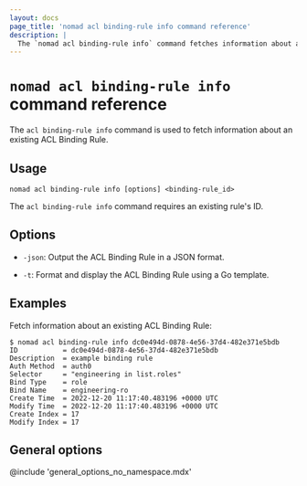 ```yaml
---
layout: docs
page_title: 'nomad acl binding-rule info command reference'
description: |
  The `nomad acl binding-rule info` command fetches information about an existing access control list (ACL) binding rule. Review ID, description, authentication method, selector, bind type, bind name, and time to live (TTL).
---
```


# `nomad acl binding-rule info` command reference

The `acl binding-rule info` command is used to fetch information about an existing ACL Binding Rule.

## Usage

```plaintext
nomad acl binding-rule info [options] <binding-rule_id>
```

The `acl binding-rule info` command requires an existing rule's ID.

## Options

- `-json`: Output the ACL Binding Rule in a JSON format.

- `-t`: Format and display the ACL Binding Rule using a Go template.

## Examples

Fetch information about an existing ACL Binding Rule:

```shell-session
$ nomad acl binding-rule info dc0e494d-0878-4e56-37d4-482e371e5bdb
ID           = dc0e494d-0878-4e56-37d4-482e371e5bdb
Description  = example binding rule
Auth Method  = auth0
Selector     = "engineering in list.roles"
Bind Type    = role
Bind Name    = engineering-ro
Create Time  = 2022-12-20 11:17:40.483196 +0000 UTC
Modify Time  = 2022-12-20 11:17:40.483196 +0000 UTC
Create Index = 17
Modify Index = 17
```

## General options

@include 'general_options_no_namespace.mdx'
